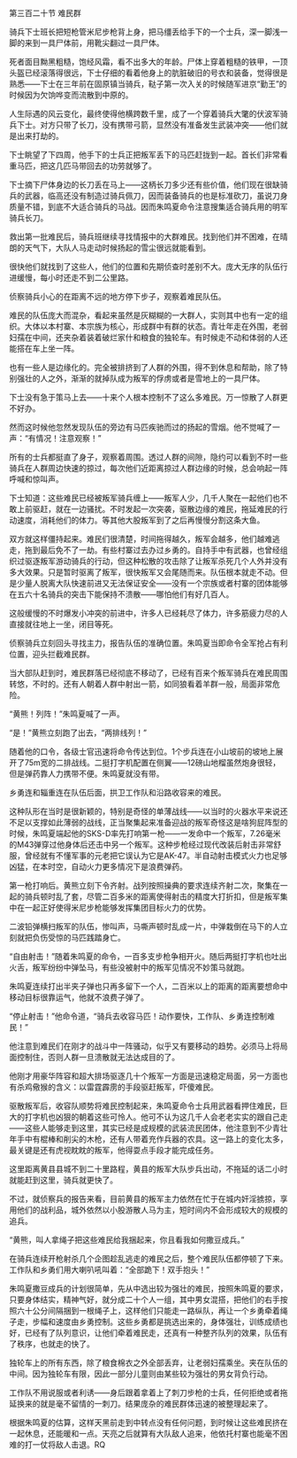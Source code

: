 

第三百二十节 难民群

骑兵下士班长把短枪管米尼步枪背上身，把马缰丢给手下的一个士兵，深一脚浅一脚的来到一具尸体前，用靴尖翻过一具尸体。

死者面目黝黑粗糙，饱经风霜，看不出多大的年龄。尸体上穿着粗糙的铁甲，一顶头盔已经滚落得很远，下士仔细的看着他身上的肮脏破旧的号衣和装备，觉得很是熟悉――下士在三年前在固原镇当骑兵，鞑子第一次入关的时候随军进京“勤王”的时候因为欠饷哗变而流散到中原的。

人生际遇的风云变化，最终使得他横跨数千里，成了一个穿着骑兵大氅的伏波军骑兵下士。对方只带了长刀，没有携带弓箭，显然没有准备发生武装冲突――他们就是出来打劫的。

下士眺望了下四周，他手下的士兵正把叛军丢下的马匹赶拢到一起。首长们非常看重马匹，把这几匹马带回去的功劳就够了。

下士摘下尸体身边的长刀丢在马上――这柄长刀多少还有些价值，他们现在很缺骑兵的武器，临高还没有制造过骑兵佩刀，因而装备骑兵的也是标准砍刀，虽说刀身质量不错，到底不大适合骑兵的马战。因而朱鸣夏命令注意搜集适合骑兵用的明军骑兵长刀。

救出第一批难民后，骑兵班继续寻找情报中的大群难民。找到他们并不困难，在晴朗的天气下，大队人马走动时候扬起的雪尘很远就能看到。

很快他们就找到了这些人，他们的位置和先期侦查时差别不大。庞大无序的队伍行进缓慢，每小时还走不到二公里路。

侦察骑兵小心的在距离不远的地方停下步子，观察着难民队伍。

难民的队伍庞大而混杂，看起来虽然是灰糊糊的一大群人，实则其中也有一定的组织。大体以本村寨、本宗族为核心，形成群中有群的状态。青壮年走在外围，老弱妇孺在中间，还夹杂着装着破烂家什和粮食的独轮车。有时候走不动和体弱的人还能搭在车上坐一阵。

也有一些人是边缘化的。完全被排挤到了人群的外围，得不到休息和帮助，除了特别强壮的人之外，渐渐的就掉队成为叛军的俘虏或者是雪地上的一具尸体。

下士没有急于策马上去――十来个人根本控制不了这么多难民。万一惊散了人群更不好办。

然而这时候他忽然发现队伍的旁边有马匹疾驰而过的扬起的雪烟。他不觉喊了一声：“有情况！注意观察！”

所有的士兵都挺直了身子，观察着周围。透过人群的间隙，隐约可以看到不时一些骑兵在人群周边快速的掠过，每次他们近距离掠过人群边缘的时候，总会响起一阵呼喊和惊叫声。

下士知道：这些难民已经被叛军骑兵缠上――叛军人少，几千人聚在一起他们也不敢上前驱赶，就在一边骚扰。不时发起一次突袭，驱散边缘的难民，拖延难民的行动速度，消耗他们的体力。等其他大股叛军到了之后再慢慢分割这条大鱼。

双方就这样僵持起来。难民们很清楚，时间拖得越久，叛军会越多，他们越难逃走，拖到最后免不了一劫。有些村寨过去办过乡勇的。自持手中有武器，也曾经组织过驱逐叛军游动骑兵的行动，但这种松散的攻击除了让叛军杀死几个人外并没有多大效果。只是暂时驱离了叛军，很快叛军又会尾随而来。队伍根本就走不动。但是少量人脱离大队快速前进又无法保证安全――没有一个宗族或者村寨的团体能够在五六十名骑兵的突击下能保持不溃散――哪怕他们有好几百人。

这般缓慢的不时爆发小冲突的前进中，许多人已经耗尽了体力，许多筋疲力尽的人直接就往地上一坐，闭目等死。

侦察骑兵立刻回头寻找主力，报告队伍的准确位置。朱鸣夏当即命令全军抢占有利位置，迎头拦截难民群。

当大部队赶到时，难民群落已经彻底不移动了，已经有百来个叛军骑兵在难民周围转悠，不时的。还有人朝着人群中射出一箭，如同狼看着羊群一般，局面非常危险。

“黄熊！列阵！”朱鸣夏喊了一声。

“是！”黄熊立刻跑了出去，“两排线列！”

随着他的口令，各级士官迅速将命令传达到位。1个步兵连在小山坡前的坡地上展开了75m宽的二排战线。二挺打字机配置在侧翼――12磅山地榴虽然炮身很轻，但是弹药靠人力携带不便。朱鸣夏就没有带。

乡勇连和辎重连在队伍后面，拱卫工作队和沿路收容来的难民。

这种队形在当时是很新颖的，特别是奇怪的单薄战线――以当时的火器水平来说还不足以支撑如此薄弱的战线，正当聚集起来准备迎战的叛军奇怪这是啥狗屁阵型的时候，朱鸣夏端起他的SKS-D率先打响第一枪――一发命中一个叛军，7.26毫米的M43弹穿过他身体后还击中另一个叛军。这种步枪经过现代改装后射击非常舒服，曾经就有不懂军事的元老把它误认为它是AK-47。半自动射击模式火力也足够凶猛，在本时空，自动火力更多情况下是浪费弹药。

第一枪打响后。黄熊立刻下令齐射。战列按照操典的要求连续齐射二次，聚集在一起的骑兵顿时乱了套，尽管二百多米的距离使得射击的精度大打折扣，但是叛军集中在一起正好使得米尼步枪能够发挥集团目标火力的优势。

二波铅弹横扫叛军的队伍，惨叫声，马嘶声顿时乱成一片，中弹栽倒在马下的人立刻就把负伤受惊的马匹践踏身亡。

“自由射击！”随着朱鸣夏的命令，一百多支步枪争相开火。随后两挺打字机也吐出火舌，叛军纷纷中弹坠马，有些没被射中的叛军见情况不妙策马就跑。

朱鸣夏连续打出半夹子弹也只再多留下一个人，二百米以上的距离的距离要想命中移动目标很靠运气，他就不浪费子弹了。

“停止射击！”他命令道，“骑兵去收容马匹！动作要快，工作队、乡勇连控制难民！”

他注意到难民们在刚才的战斗中一阵骚动，似乎又有要移动的趋势。必须马上将局面控制住，否则人群一旦溃散就无法达成目的了。

他刚才用豪华阵容和超大排场驱逐几十个叛军一方面是迅速稳定局面，另一方面也有杀鸡儆猴的含义：以雷霆霹雳的手段驱赶叛军，吓傻难民。

驱散叛军后，收容队顺势将难民控制起来，朱鸣夏命令士兵用武器看押住难民，巨大的打字机也凶狠的朝着这些可怜人。他可不认为这几千人会老老实实的跟自己走――这些人能够走到这里，其实已经是成规模的武装流民团体，他注意到不少青壮年手中有棍棒和削尖的木枪，还有人带着充作兵器的农具。这一路上的变化太多，最关键是还有虎视眈眈的叛军，他得耍点手段才能完成任务。

这里距离黄县县城不到二十里路程，黄县的叛军大队步兵出动，不拖延的话二小时就能赶到这里，骑兵就更快了。

不过，就侦察兵的报告来看，目前黄县的叛军主力依然在忙于在城内奸淫掳掠，享用他们的战利品，城外依然以小股游散人马为主，短时间内不会形成较大的规模的追兵。

“黄熊，叫人拿绳子把这些难民给我捆起来，你且看我如何撒豆成兵。”

在骑兵连续开枪射杀几个企图趁乱逃走的难民之后，整个难民队伍都停顿了下来。工作队和乡勇们用大喇叭吼叫着：“全部跪下！双手抱头！”

朱鸣夏撒豆成兵的计划很简单，先从中选出较为强壮的难民，按照朱鸣夏的要求，只要身体结实，精神气好，就分成二十个人一组，其中男女混搭，把他们的右手按照六十公分间隔捆到一根绳子上，这样他们只能走一路纵队，再让一个乡勇牵着绳子走，步幅和速度由乡勇控制。这些乡勇都是挑选出来的，身体强壮，训练成绩也好，已经有了队列意识，让他们牵着难民走，还真有一种整齐队列的效果，队伍有了秩序，也就走的快了。

独轮车上的所有东西，除了粮食棉衣之外全部丢弃，让老弱妇孺乘坐。夹在队伍的中间。因为独轮车有限，因此一部分儿童则由某些较为强壮的男女背负行动。

工作队不用说服或者利诱――身后跟着拿着上了刺刀步枪的士兵，任何拒绝或者拖延换来的就是毫不留情的一刺刀。结果庞杂的难民群体迅速的被整理起来了。

根据朱鸣夏的估算，这样天黑前走到中转点没有任何问题，到时候让这些难民挤在一起休息，还能暖和一点。天亮之后就算有大队敌人追来，他依托村寨也能毫不困难的打一仗将敌人击退。RQ

